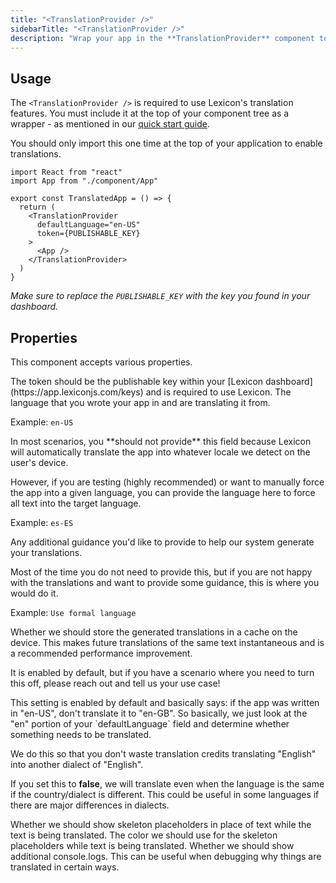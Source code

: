 ```yaml
---
title: "<TranslationProvider />"
sidebarTitle: "<TranslationProvider />"
description: "Wrap your app in the **TranslationProvider** component to enable Lexicon within your app."
---
```


## Usage

The `<TranslationProvider />` is required to use Lexicon's translation features. You must include it at the top of your component tree as a wrapper - as mentioned in our [quick start guide](/docs/get-started/quickstart).

You should only import this one time at the top of your application to enable translations.

```tsx
import React from "react"
import App from "./component/App"

export const TranslatedApp = () => {
  return (
    <TranslationProvider 
      defaultLanguage="en-US" 
      token={PUBLISHABLE_KEY}
    >
      <App />
    </TranslationProvider>
  )
}
```

*Make sure to replace the `PUBLISHABLE_KEY` with the key you found in your dashboard.*

## Properties

This component accepts various properties.

<ResponseField name="token" type="string" required>
The token should be the publishable key within your [Lexicon dashboard](https://app.lexiconjs.com/keys) and is required to use Lexicon.
</ResponseField>

<ResponseField name="defaultLanguage" type="string" default="en-US">
The language that you wrote your app in and are translating it from.

Example: `en-US`
</ResponseField>

<ResponseField name="targetLanguage" type="string">
In most scenarios, you **should not provide** this field because Lexicon will automatically translate the app into whatever locale we detect on the user's device.

However, if you are testing (highly recommended) or want to manually force the app into a given language, you can provide the language here to force all text into the target language.

Example: `es-ES`
</ResponseField>

<ResponseField name="translationGuidance" type="string">
Any additional guidance you'd like to provide to help our system generate your translations.

Most of the time you do not need to provide this, but if you are not happy with the translations and want to provide some guidance, this is where you would do it.

Example: `Use formal language`
</ResponseField>

<ResponseField name="cacheTranslationsOnDevice" type="boolean" default="true">
Whether we should store the generated translations in a cache on the device. This makes future translations of the same text instantaneous and is a recommended performance improvement.

It is enabled by default, but if you have a scenario where you need to turn this off, please reach out and tell us your use case!
</ResponseField>

<ResponseField name="ignoreDefaultLanguageCountry" type="boolean" default="true">
This setting is enabled by default and basically says: if the app was written in "en-US", don't translate it to "en-GB". So basically, we just look at the "en" portion of your `defaultLanguage` field and determine whether something needs to be translated.

We do this so that you don't waste translation credits translating "English" into another dialect of "English".

If you set this to **false**, we will translate even when the language is the same if the country/dialect is different. This could be useful in some languages if there are major differences in dialects.
</ResponseField>

<ResponseField name="enableSkeletons" type="boolean" default="true">
Whether we should show skeleton placeholders in place of text while the text is being translated.
</ResponseField>

<ResponseField name="skeletonColor" type="string" default="#D6D6D6">
The color we should use for the skeleton placeholders while text is being translated.
</ResponseField>

<ResponseField name="debug" type="boolean" default="false">
Whether we should show additional console.logs. This can be useful when debugging why things are translated in certain ways.
</ResponseField>